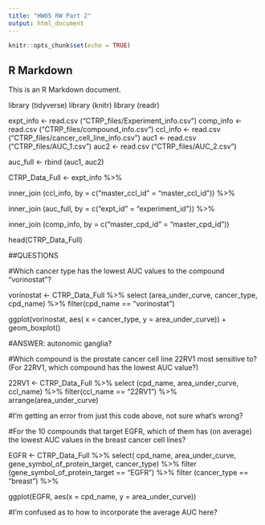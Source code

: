 ```yaml
---
title: "HW05 RW Part 2"
output: html_document
---
```


```r
knitr::opts_chunk$set(echo = TRUE)
```

## R Markdown

This is an R Markdown document. 

library (tidyverse)
library (knitr)
library (readr)

expt_info <- read.csv ("CTRP_files/Experiment_info.csv")
comp_info <- read.csv ("CTRP_files/compound_info.csv")
ccl_info <- read.csv ("CTRP_files/cancer_cell_line_info.csv")
auc1 <- read.csv ("CTRP_files/AUC_1.csv")
auc2 <- read.csv ("CTRP_files/AUC_2.csv")

auc_full <- rbind (auc1, auc2)

CTRP_Data_Full <- expt_info %>%

inner_join (ccl_info, by = c("master_ccl_id" = "master_ccl_id")) %>%

inner_join (auc_full, by = c("expt_id" = "experiment_id")) %>%

inner_join (comp_info, by = c("master_cpd_id" = "master_cpd_id"))

head(CTRP_Data_Full)


##QUESTIONS

#Which cancer type has the lowest AUC values to the compound "vorinostat"?

vorinostat <- CTRP_Data_Full %>%
select (area_under_curve, cancer_type, cpd_name) %>%
filter(cpd_name == "vorinostat")

ggplot(vorinostat, aes( x = cancer_type, y = area_under_curve)) +
geom_boxplot()


#ANSWER: autonomic ganglia?


#Which compound is the prostate cancer cell line 22RV1 most sensitive to? (For 22RV1, which compound has the lowest AUC value?)

22RV1 <- CTRP_Data_Full %>%
select (cpd_name, area_under_curve, ccl_name) %>%
filter(ccl_name == "22RV1") %>%
arrange(area_under_curve)

#I'm getting an error from just this code above, not sure what's wrong?

#For the 10 compounds that target EGFR, which of them has (on average) the lowest AUC values in the breast cancer cell lines?

EGFR <- CTRP_Data_Full %>%
select( cpd_name, area_under_curve, gene_symbol_of_protein_target, cancer_type) %>%
filter (gene_symbol_of_protein_target == "EGFR") %>%
filter (cancer_type == "breast") %>%

ggplot(EGFR, aes(x = cpd_name, y = area_under_curve))

#I'm confused as to how to incorporate the average AUC here?


















